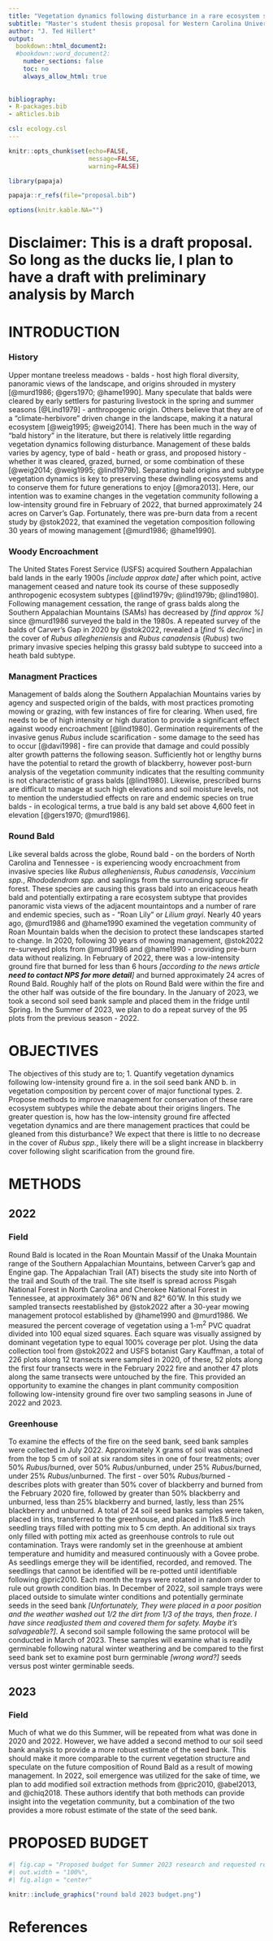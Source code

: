 ```yaml
---
title: "Vegetation dynamics following disturbance in a rare ecosystem subtype - grassy bald - and implications for conservation of Round Bald"
subtitle: "Master's student thesis proposal for Western Carolina Universtiy"
author: "J. Ted Hillert"
output:
  bookdown::html_document2:
  #bookdown::word_document2:
    number_sections: false
    toc: no
    always_allow_html: true
    
    
bibliography:
- R-packages.bib
- aRticles.bib

csl: ecology.csl
---
```


```r

knitr::opts_chunk$set(echo=FALSE,
                      message=FALSE,
                      warning=FALSE)

library(papaja)

papaja::r_refs(file="proposal.bib")

options(knitr.kable.NA="")

```

# Disclaimer: This is a draft proposal. So long as the ducks lie, I plan to have a draft with preliminary analysis by March

# INTRODUCTION

### History

Upper montane treeless meadows - balds - host high floral diversity, panoramic views of the landscape, and origins shrouded in mystery [@murd1986; @gers1970; @hame1990]. Many speculate that balds were cleared by early settlers for pasturing livestock in the spring and summer seasons [@Lind1979] - anthropogenic origin. Others believe that they are of a "climate-herbivore" driven change in the landscape, making it a natural ecosystem [@weig1995; @weig2014]. There has been much in the way of "bald history" in the literature, but there is relatively little regarding vegetation dynamics following disturbance. Management of these balds varies by agency, type of bald - heath or grass, and proposed history - whether it was cleared, grazed, burned, or some combination of these [@weig2014; @weig1995; @lind1979b]. Separating bald origins and subtype vegetation dynamics is key to preserving these dwindling ecosystems and to conserve them for future generations to enjoy [@mora2013]. Here, our intention was to examine changes in the vegetation community following a low-intensity ground fire in February of 2022, that burned approximately 24 acres on Carver's Gap. Fortunately, there was pre-burn data from a recent study by @stok2022, that examined the vegetation composition following 30 years of mowing management [@murd1986; @hame1990]. 

### Woody Encroachment

The United States Forest Service (USFS) acquired Southern Appalachian bald lands in the early 1900s *[include approx date]* after which point, active management ceased and nature took its course of these supposedly anthropogenic ecosystem subtypes [@lind1979v; @lind1979b; @lind1980]. Following management cessation, the range of grass balds along the Southern Appalachian Mountains (SAMs) has decreased by *[find approx %]* since @murd1986 surveyed the bald in the 1980s. A repeated survey of the balds of Carver's Gap in 2020 by @stok2022, revealed a [*find % dec/inc*] in the cover of *Rubus allegheniensis* and *Rubus canadensis* (*Rubus*) two primary invasive species helping this grassy bald subtype to succeed into a heath bald subtype.

### Managment Practices

Management of balds along the Southern Appalachian Mountains varies by agency and suspected origin of the balds, with most practices promoting mowing or grazing, with few instances of fire for clearing. When used, fire needs to be of high intensity or high duration to provide a significant effect against woody encroachment [@lind1980]. Germination requirements of the invasive genus *Rubus* include scarification - some damage to the seed has to occur [@davi1998] - fire can provide that damage and could possibly alter growth patterns the following season. Sufficiently hot or lengthy burns have the potential to retard the growth of blackberry, however post-burn analysis of the vegetation community indicates that the resulting community is not characteristic of grass balds [@lind1980]. Likewise, prescribed burns are difficult to manage at such high elevations and soil moisture levels, not to mention the understudied effects on rare and endemic species on true balds - in ecological terms, a true bald is any bald set above 4,600 feet in elevation [@gers1970; @murd1986]. 

### Round Bald

Like several balds across the globe, Round bald - on the borders of North Carolina and Tennessee - is experiencing woody encroachment from invasive species like *Rubus allegheniensis*, *Rubus canadensis*, *Vaccinium spp.*, *Rhododendrom spp.* and saplings from the surrounding spruce-fir forest. These species are causing this grass bald into an ericaceous heath bald and potentially extirpating a rare ecosystem subtype that provides panoramic vista views of the adjacent mountaintops and a number of rare and endemic species, such as - "Roan Lily" or *Lilium grayi*. Nearly 40 years ago, @murd1986 and @hame1990 examined the vegetation community of Roan Mountain balds when the decision to protect these landscapes started to change. In 2020, following 30 years of mowing management, @stok2022 re-surveyed plots from @murd1986 and @hame1990 - providing pre-burn data without realizing. In February of 2022, there was a low-intensity ground fire that burned for less than 6 hours *[according to the news article **need to contact NPS for more detail**]* and burned approximately 24 acres of Round Bald. Roughly half of the plots on Round Bald were within the fire and the other half was outside of the fire boundary. In the January of 2023, we took a second soil seed bank sample and placed them in the fridge until Spring. In the Summer of 2023, we plan to do a repeat survey of the 95 plots from the previous season - 2022.

# OBJECTIVES

The objectives of this study are to;
1. Quantify vegetation dynamics following low-intensity ground fire
  a. in the soil seed bank
  AND
  b. in vegetation composition by percent cover of major functional types.
2. Propose methods to improve management for conservation of these rare ecosystem subtypes while the debate about their origins lingers.
The greater question is, how has the low-intensity ground fire affected vegetation dynamics and are there management practices that could be gleaned from this disturbance?
We expect that there is little to no decrease in the cover of *Rubus spp.*, likely there will be a slight increase in blackberry cover following slight scarification from the ground fire. 


# METHODS

## 2022

### Field

Round Bald is located in the Roan Mountain Massif of the Unaka Mountain range of the Southern Appalachian Mountains, between Carver's gap and Engine gap. The Appalachian Trail (AT) bisects the study site into North of the trail and South of the trail. The site itself is spread across Pisgah National Forest in North Carolina and Cherokee National Forest in Tennessee, at approximately 36° 06'N and 82° 60'W. In this study we sampled transects reestablished by @stok2022 after a 30-year mowing management protocol established by @hame1990 and @murd1986. We measured the percent coverage of vegetation using a 1-m^2^ PVC quadrat divided into 100 equal sized squares. Each square was visually assigned by dominant vegetation type to equal 100% coverage per plot. Using the data collection tool from @stok2022 and USFS botanist Gary Kauffman, a total of 226 plots along 12 transects were sampled in 2020, of these, 52 plots along the first four transects were in the February 2022 fire and another 47 plots along the same transects were untouched by the fire. This provided an opportunity to examine the changes in plant community composition following low-intensity ground fire over two sampling seasons in June of 2022 and 2023.

### Greenhouse

To examine the effects of the fire on the seed bank, seed bank samples were collected in July 2022. Approximately X grams of soil was obtained from the top 5 cm of soil at six random sites in one of four treatments; over 50% *Rubus*/burned, over 50% *Rubus*/unburned, under 25% *Rubus*/burned, under 25% *Rubus*/unburned. The first - over 50% *Rubus*/burned - describes plots with greater than 50% cover of blackberry and burned from the February 2020 fire, followed by greater than 50% blackberry and unburned, less than 25% blackberry and burned, lastly, less than 25% blackberry and unburned. A total of 24 soil seed banks samples were taken, placed in tins, transferred to the greenhouse, and placed in 11x8.5 inch seedling trays filled with potting mix to 5 cm depth. An additional six trays only filled with potting mix acted as greenhouse controls to rule out contamination. Trays were randomly set in the greenhouse at ambient temperature and humidity and measured continuously with a Govee probe. As seedlings emerge they will be identified, recorded, and removed. The seedlings that cannot be identified will be re-potted until identifiable following @pric2010. Each month the trays were rotated in random order to rule out growth condition bias. In December of 2022, soil sample trays were placed outside to simulate winter conditions and potentially germinate seeds in the seed bank *[Unfortunately, They were placed in a poor position and the weather washed out 1/2 the dirt from 1/3 of the trays, then froze. I have since readjusted them and covered them for safety. Maybe it's salvageable?]*.  A second soil sample following the same protocol will be conducted in March of 2023. These samples will examine what is readily germinable following natural winter weathering and be compared to the first seed bank set to examine post burn germinable *[wrong word?]* seeds versus post winter germinable seeds.

## 2023

### Field

Much of what we do this Summer, will be repeated from what was done in 2020 and 2022. However, we have added a second method to our soil seed bank analysis to provide a more robust estimate of the seed bank. This should make it more comparable to the current vegetation structure and speculate on the future composition of Round Bald as a result of mowing management. In 2022, soil emergence was utilized for the sake of time, we plan to add modified soil extraction methods from @pric2010, @abel2013, and @chiq2018. These authors identify that both methods can provide insight into the vegetation community, but a combination of the two provides a more robust estimate of the state of the seed bank. 

# PROPOSED BUDGET

```r
#| fig.cap = "Proposed budget for Summer 2023 research and requested reimbursement for Summer 2022 research.",
#| out.width = "100%",
#| fig.align = "center"

knitr::include_graphics("round bald 2023 budget.png")

```


# References
